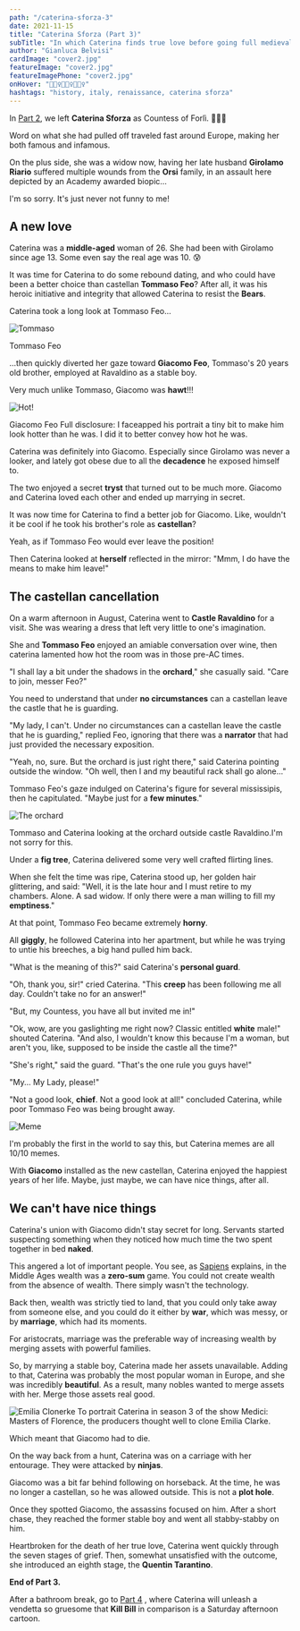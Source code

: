 ```yaml
---
path: "/caterina-sforza-3"
date: 2021-11-15
title: "Caterina Sforza (Part 3)"
subTitle: "In which Caterina finds true love before going full medieval"
author: "Gianluca Belvisi"
cardImage: "cover2.jpg"
featureImage: "cover2.jpg"
featureImagePhone: "cover2.jpg"
onHover: "👰🏼‍♀️👰🏼‍♀️👰🏼‍♀️"
hashtags: "history, italy, renaissance, caterina sforza"
---
```


In [Part 2](/caterina-sforza-2), we left **Caterina Sforza** as Countess of Forlì. 🧛🏼‍♂️

Word on what she had pulled off traveled fast around Europe, making her both famous and infamous.

On the plus side, she was a widow now, having her late husband **Girolamo Riario** suffered multiple wounds from the **Orsi** family, in an assault here depicted by an Academy awarded biopic...

<YouTube source="LoebZZ8K5N0?start=45"/>

<FigureLabel>I'm so sorry. It's just never not funny to me!</FigureLabel>

## A new love

Caterina was a **middle-aged** woman of 26. She had been with Girolamo since age 13. Some even say the real age was 10. 😰

It was time for Caterina to do some rebound dating, and who could have been a better choice than castellan **Tommaso Feo**? After all, it was his heroic initiative and integrity that allowed Caterina to resist the **Bears**.

Caterina took a long look at Tommaso Feo...

![Tommaso](tommaso2.png)

<FigureLabel>Tommaso Feo</FigureLabel>

...then quickly diverted her gaze toward **Giacomo Feo**, Tommaso's 20 years old brother, employed at Ravaldino as a stable boy.

Very much unlike Tommaso, Giacomo was **hawt**!!!

![Hot!](giacomo.jpg)

<FigureLabel>Giacomo Feo
    <NewLine/>
    Full disclosure: I faceapped his portrait a tiny bit to make him look hotter than he was.
    <NewLine/>
    I did it to better convey how hot he was.
</FigureLabel>

Caterina was definitely into Giacomo. Especially since Girolamo was never a looker, and lately got obese due to all the **decadence** he exposed himself to.

The two enjoyed a secret **tryst** that turned out to be much more. Giacomo and Caterina loved each other and ended up marrying in secret.

It was now time for Caterina to find a better job for Giacomo. Like, wouldn't it be cool if he took his brother's role as **castellan**?

Yeah, as if Tommaso Feo would ever leave the position!

Then Caterina looked at **herself** reflected in the mirror: "Mmm, I do have the means to make him leave!"

## The castellan cancellation

On a warm afternoon in August, Caterina went to **Castle Ravaldino** for a visit. She was wearing a dress that left very little to one's imagination.

She and **Tommaso Feo** enjoyed an amiable conversation over wine, then caterina lamented how hot the room was in those pre-AC times.

"I shall lay a bit under the shadows in the **orchard**," she casually said. "Care to join, messer Feo?"

You need to understand that under **no circumstances** can a castellan leave the castle that he is guarding.

"My lady, I can't. Under no circumstances can a castellan leave the castle that he is guarding," replied Feo, ignoring that there was a **narrator** that had just provided the necessary exposition.

"Yeah, no, sure. But the orchard is just right there," said Caterina pointing outside the window. "Oh well, then I and my beautiful rack shall go alone..."

Tommaso Feo's gaze indulged on Caterina's figure for several mississipis, then he capitulated. "Maybe just for a **few minutes**."

![The orchard](orchard2.jpg)

<FigureLabel>Tommaso and Caterina looking at the orchard outside castle Ravaldino.<NewLine/>I'm not sorry for this.</FigureLabel>

Under a **fig tree**, Caterina delivered some very well crafted flirting lines.

When she felt the time was ripe, Caterina stood up, her golden hair glittering, and said: "Well, it is the late hour and I must retire to my chambers. Alone. A sad widow. If only there were a man willing to fill my **emptiness**."

At that point, Tommaso Feo became extremely **horny**.

All **giggly**, he followed Caterina into her apartment, but while he was trying to untie his breeches, a big hand pulled him back.

"What is the meaning of this?" said Caterina's **personal guard**.

"Oh, thank you, sir!" cried Caterina. "This **creep** has been following me all day. Couldn't take no for an answer!"

"But, my Countess, you have all but invited me in!"

"Ok, wow, are you gaslighting me right now? Classic entitled **white** male!" shouted Caterina. "And also, I wouldn't know this because I'm a woman, but aren't you, like, supposed to be inside the castle all the time?"

"She's right," said the guard. "That's the one rule you guys have!"

"My... My Lady, please!"

"Not a good look, **chief**. Not a good look at all!" concluded Caterina, while poor Tommaso Feo was being brought away.


![Meme](meme.png)

<FigureLabel>I'm probably the first in the world to say this, but Caterina memes are all 10/10 memes.</FigureLabel>

With **Giacomo** installed as the new castellan, Caterina enjoyed the happiest years of her life. Maybe, just maybe, we can have nice things, after all.

## We can't have nice things

Caterina's union with Giacomo didn't stay secret for long. Servants started suspecting something when they noticed how much time the two spent together in bed **naked**.

This angered a lot of important people. You see, as [Sapiens](https://www.bookdepository.com/Sapiens-Yuval-Noah-Harari/9780099590088) explains, in the Middle Ages wealth was a **zero-sum** game. You could not create wealth from the absence of wealth. There simply wasn't the technology.

Back then, wealth was strictly tied to land, that you could only take away from someone else, and you could do it either by **war**, which was messy, or by **marriage**, which had its moments.

For aristocrats, marriage was the preferable way of increasing wealth by merging assets with powerful families.

So, by marrying a stable boy, Caterina made her assets unavailable. Adding to that, Caterina was probably the most popular woman in Europe, and she was incredibly **beautiful**. As a result, many nobles wanted to merge assets with her. Merge those assets real good.

![Emilia Clonerke](medici.jpg)
<FigureLabel>To portrait Caterina in season 3 of the show Medici: Masters of Florence, the producers thought well to clone Emilia Clarke.</FigureLabel>

Which meant that Giacomo had to die.

On the way back from a hunt, Caterina was on a carriage with her entourage. They were attacked by **ninjas**.

Giacomo was a bit far behind following on horseback. At the time, he was no longer a castellan, so he was allowed outside. This is not a **plot hole**.

Once they spotted Giacomo, the assassins focused on him. After a short chase, they reached the former stable boy and went all stabby-stabby on him.

Heartbroken for the death of her true love, Caterina went quickly through the seven stages of grief. Then, somewhat unsatisfied with the outcome, she introduced an eighth stage, the **Quentin Tarantino**.

**End of Part 3.**

After a bathroom break, go to [Part 4](/caterina-sforza-4) , where Caterina will unleash a vendetta so gruesome that **Kill Bill** in comparison is a Saturday afternoon cartoon.
